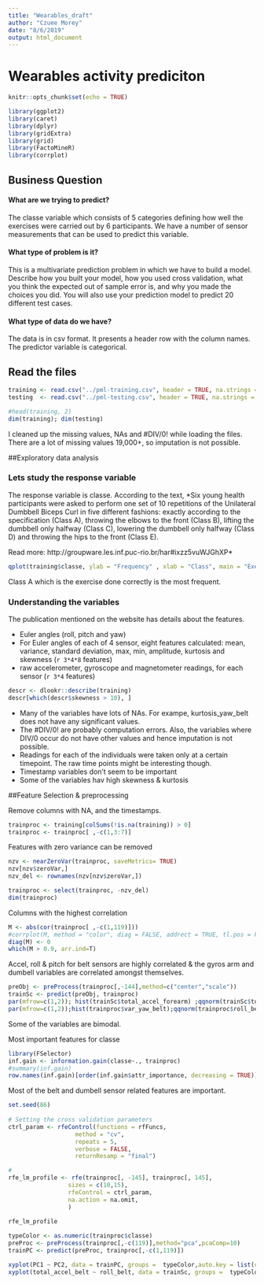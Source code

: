 ```yaml
---
title: "Wearables_draft"
author: "Czuee Morey"
date: "8/6/2019"
output: html_document
---
```


# Wearables activity prediciton
```r
knitr::opts_chunk$set(echo = TRUE)
```

```r
library(ggplot2)
library(caret)
library(dplyr)
library(gridExtra)
library(grid)
library(FactoMineR)
library(corrplot)
```

## Business Question

#### What are we trying to predict?

The classe variable which consists of 5 categories defining how well the exercises were carried out by 6 participants. We have a number of sensor measurements that can be used to predict this variable.

#### What type of problem is it?

This is a multivariate prediction problem in which we have to build a model. Describe how you built your model, how you used cross validation, what you think the expected out of sample error is, and why you made the choices you did. You will also use your prediction model to predict 20 different test cases.

#### What type of data do we have? 
The data is in csv format. It presents a header row with the column names. The predictor variable is categorical.


## Read the files

```r
training <- read.csv("../pml-training.csv", header = TRUE, na.strings = c("NA", "", "#DIV/0!"))
testing  <- read.csv("../pml-testing.csv", header = TRUE, na.strings = c("NA", "", "#DIV/0!"))

#head(training, 2)
dim(training); dim(testing)
```
I cleaned up the missing values, NAs and #DIV/0! while loading the files. There are a lot of missing values 19,000+, so imputation is not possible. 

##Exploratory data analysis

### Lets study the response variable
The response variable is classe. According to the text,
*Six young health participants were asked to perform one set of 10 repetitions of the Unilateral Dumbbell Biceps Curl in five different fashions: exactly according to the specification (Class A), throwing the elbows to the front (Class B), lifting the dumbbell only halfway (Class C), lowering the dumbbell only halfway (Class D) and throwing the hips to the front (Class E).

Read more: http://groupware.les.inf.puc-rio.br/har#ixzz5vuWJGhXP*

```r
qplot(training$classe, ylab = "Frequency" , xlab = "Class", main = "Exercise accuracy")
```
Class A which is the exercise done correctly is the most frequent. 

### Understanding the variables 

The publication mentioned on the website has details about the features.

- Euler angles (roll, pitch and yaw)
- For Euler angles of each of 4 sensor, eight features calculated: mean, variance, standard deviation, max, min, amplitude, kurtosis and skewness (`r 3*4*8` features)
-  raw accelerometer, gyroscope and magnetometer readings, for each sensor (`r 3*4` features)


```r
descr <- dlookr::describe(training)
descr[which(descr$skewness > 10), ]
```

- Many of the variables have lots of NAs. For exampe, kurtosis_yaw_belt does not have any significant values. 
- The #DIV/0! are probably computation errors. Also, the variables where DIV/0 occur do not have other values and hence imputation is not possible.
- Readings for each of the individuals were taken only at a certain timepoint. The raw time points might be interesting though.
- Timestamp variables don't seem to be important
- Some of the variables hav high skewness & kurtosis

##Feature Selection & preprocessing

Remove columns with NA, and the timestamps.

```r
trainproc <- training[colSums(!is.na(training)) > 0]
trainproc <- trainproc[ ,-c(1,3:7)]
```

Features with zero variance can be removed
```r
nzv <- nearZeroVar(trainproc, saveMetrics= TRUE)
nzv[nzv$zeroVar,]
nzv_del <- rownames(nzv[nzv$zeroVar,])

trainproc <- select(trainproc, -nzv_del)
dim(trainproc)
```

Columns with the highest correlation
```r

M <- abs(cor(trainproc[ ,-c(1,119)]))
#corrplot(M, method = "color", diag = FALSE, addrect = TRUE, tl.pos = FALSE)
diag(M) <- 0
which(M > 0.9, arr.ind=T)

```
Accel, roll & pitch for belt sensors are highly correlated & the gyros arm and dumbell variables are correlated amongst themselves.

```r

preObj <- preProcess(trainproc[,-144],method=c("center","scale"))
trainSc <- predict(preObj, trainproc)
par(mfrow=c(1,2)); hist(trainSc$total_accel_forearm) ;qqnorm(trainSc$total_accel_forearm)
par(mfrow=c(1,2));hist(trainproc$var_yaw_belt);qqnorm(trainproc$roll_belt)
```

Some of the variables are bimodal.



Most important features for classe
```r
library(FSelector)
inf.gain <- information.gain(classe~., trainproc)
#summary(inf.gain)
row.names(inf.gain)[order(inf.gain$attr_importance, decreasing = TRUE)][1:20]
```
Most of the belt and dumbell sensor related features are important.

```r
set.seed(86)
 
# Setting the cross validation parameters
ctrl_param <- rfeControl(functions = rfFuncs,
                   method = "cv",
                   repeats = 5,
                   verbose = FALSE,
                   returnResamp = "final")

# 
rfe_lm_profile <- rfe(trainproc[, -145], trainproc[, 145],
                 sizes = c(10,15),
                 rfeControl = ctrl_param,
                 na.action = na.omit,
                 )
 
rfe_lm_profile
```

```r
typeColor <- as.numeric(trainproc$classe)
preProc <- preProcess(trainproc[,-c(119)],method="pca",pcaComp=10)
trainPC <- predict(preProc, trainproc[,-c(1,119)])

xyplot(PC1 ~ PC2, data = trainPC, groups =  typeColor,auto.key = list(columns = 5))
xyplot(total_accel_belt ~ roll_belt, data = trainSc, groups =  typeColor,auto.key = list(columns = 5))

```
